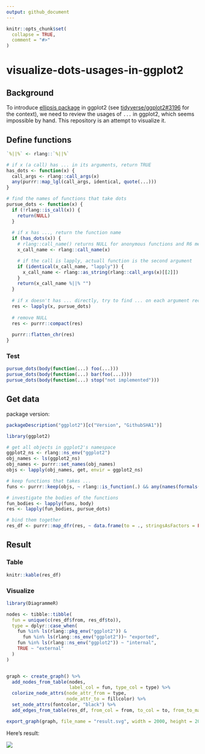 ```yaml
---
output: github_document
---
```


<!-- README.md is generated from README.Rmd. Please edit that file -->

```r
knitr::opts_chunk$set(
  collapse = TRUE,
  comment = "#>"
)
```
# visualize-dots-usages-in-ggplot2

## Background

To introduce [ellipsis package](https://github.com/r-lib/ellipsis) in ggplot2 (see [tidyverse/ggplot2#3196](https://github.com/tidyverse/ggplot2/issues/3196) for the context), we need to review the usages of `...` in ggplot2, which seems impossible by hand. This repository is an attempt to visualize it.

## Define functions

```r
`%||%` <- rlang::`%||%`

# if x (a call) has ... in its arguments, return TRUE
has_dots <- function(x) {
  call_args <- rlang::call_args(x)
  any(purrr::map_lgl(call_args, identical, quote(...)))
}

# find the names of functions that take dots
pursue_dots <- function(x) {
  if (!rlang::is_call(x)) {
    return(NULL)
  }
  
  # if x has ..., return the function name
  if (has_dots(x)) {
    # rlang::call_name() returns NULL for anonymous functions and R6 methods
    x_call_name <- rlang::call_name(x)

    # if the call is lapply, actuall function is the second argument    
    if (identical(x_call_name, "lapply")) {
      x_call_name <- rlang::as_string(rlang::call_args(x)[[2]])
    }
    return(x_call_name %||% "")
  }
  
  # if x doesn't has ... directly, try to find ... on each argument recursively
  res <- lapply(x, pursue_dots)
  
  # remove NULL
  res <- purrr::compact(res)
  
  purrr::flatten_chr(res)
}
```

### Test

```r
pursue_dots(body(function(...) foo(...)))
pursue_dots(body(function(...) bar(foo(...))))
pursue_dots(body(function(...) stop("not implemented")))
```

## Get data

package version:

```r
packageDescription("ggplot2")[c("Version", "GithubSHA1")]
```

```r
library(ggplot2)

# get all objects in ggplot2's namespace
ggplot2_ns <- rlang::ns_env("ggplot2")
obj_names <- ls(ggplot2_ns)
obj_names <- purrr::set_names(obj_names)
objs <- lapply(obj_names, get, envir = ggplot2_ns)

# keep functions that takes ...
funs <- purrr::keep(objs, ~ rlang::is_function(.) && any(names(formals(.)) == "..."))

# investigate the bodies of the functions
fun_bodies <- lapply(funs, body)
res <- lapply(fun_bodies, pursue_dots)

# bind them together
res_df <- purrr::map_dfr(res, ~ data.frame(to = ., stringsAsFactors = FALSE), .id = "from")
```

## Result

### Table

```r
knitr::kable(res_df)
```

### Visualize

```r
library(DiagrammeR)

nodes <- tibble::tibble(
  fun = unique(c(res_df$from, res_df$to)),
  type = dplyr::case_when(
    fun %in% ls(rlang::pkg_env("ggplot2")) &
      fun %in% ls(rlang::ns_env("ggplot2"))~ "exported",
    fun %in% ls(rlang::ns_env("ggplot2")) ~ "internal",
    TRUE ~ "external"
  )
)


graph <- create_graph() %>% 
  add_nodes_from_table(nodes,
                       label_col = fun, type_col = type) %>%
  colorize_node_attrs(node_attr_from = type,
                      node_attr_to = fillcolor) %>% 
  set_node_attrs(fontcolor, "black") %>%
  add_edges_from_table(res_df, from_col = from, to_col = to, from_to_map = label)

export_graph(graph, file_name = "result.svg", width = 2000, height = 2000)
```

Here's result:

[![](result.svg)](result.svg)